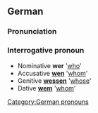 ==German==
===Pronunciation===
{{IPA|[veːɐ]}}
===Interrogative pronoun===
*Nominative '''wer''' '[[who]]'
*Accusative '''[[wen]]''' '[[whom]]'
*Genitive '''[[wessen]]''' '[[whose]]'
*Dative '''[[wem]]''' '[[whom]]'

[[Category:German pronouns]]